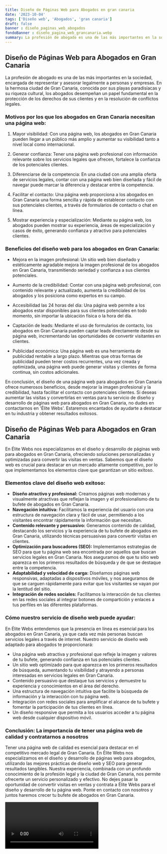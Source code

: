 ```yaml
---
title: Diseño de Páginas Web para Abogados en gran canaria
date: '2023-10-04'
tags: ['Diseño web', 'Abogados', 'gran canaria']
draft: false
banner : diseño_paginas_web_abogados
fondoBanner : diseño_pagina_web_grancanaria.webp
summary: La profesión de abogado es una de las más importantes en la sociedad, encargada de representar y asesorar legalmente a personas y empresas. En la hermosa ciudad de Gran Canaria, conocida por sus playas paradisíacas y su riqueza cultural, los abogados desempeñan un papel fundamental en la protección de los derechos de sus clientes y en la resolución de conflictos legales.
---
```


## Diseño de Páginas Web para Abogados en Gran Canaria

La profesión de abogado es una de las más importantes en la sociedad, encargada de representar y asesorar legalmente a personas y empresas. En la hermosa ciudad de Gran Canaria, conocida por sus playas paradisíacas y su riqueza cultural, los abogados desempeñan un papel fundamental en la protección de los derechos de sus clientes y en la resolución de conflictos legales.

### Motivos por los que los abogados en Gran Canaria necesitan una página web:

1. Mayor visibilidad: Con una página web, los abogados en Gran Canaria pueden llegar a un público más amplio y aumentar su visibilidad tanto a nivel local como internacional.

2. Generar confianza: Tener una página web profesional con información relevante sobre los servicios legales que ofrecen, fortalece la confianza de los potenciales clientes.

3. Diferenciarse de la competencia: En una ciudad con una amplia oferta de servicios legales, contar con una página web bien diseñada y fácil de navegar puede marcar la diferencia y destacar entre la competencia.

4. Facilitar el contacto: Una página web proporciona a los abogados en Gran Canaria una forma sencilla y rápida de establecer contacto con sus potenciales clientes, a través de formularios de contacto o chat en línea.

5. Mostrar experiencia y especialización: Mediante su página web, los abogados pueden mostrar su experiencia, áreas de especialización y casos de éxito, generando confianza y atractivo para potenciales clientes.

### Beneficios del diseño web para los abogados en Gran Canaria:

- Mejora en la imagen profesional: Un sitio web bien diseñado y estéticamente agradable mejora la imagen profesional de los abogados en Gran Canaria, transmitiendo seriedad y confianza a sus clientes potenciales.

- Aumento de la credibilidad: Contar con una página web profesional, con contenido relevante y actualizado, aumenta la credibilidad de los abogados y los posiciona como expertos en su campo.

- Accesibilidad las 24 horas del día: Una página web permite a los abogados estar disponibles para sus clientes potenciales en todo momento, sin importar la ubicación física o la hora del día.

- Captación de leads: Mediante el uso de formularios de contacto, los abogados en Gran Canaria pueden captar leads directamente desde su página web, incrementando las oportunidades de convertir visitantes en clientes.

- Publicidad económica: Una página web es una herramienta de publicidad rentable a largo plazo. Mientras que otras formas de publicidad pueden tener costos recurrentes, una vez creada y optimizada, una página web puede generar visitas y clientes de forma continua, sin costos adicionales.

En conclusión, el diseño de una página web para abogados en Gran Canaria ofrece numerosos beneficios, desde mejorar la imagen profesional y la credibilidad, hasta facilitar el contacto con potenciales clientes. Si deseas aumentar las visitas y convertirlas en ventas para tu servicio de diseño y desarrollo de páginas web para abogados en Gran Canaria, no dudes en contactarnos en 'Élite Webs'. Estaremos encantados de ayudarte a destacar en tu industria y obtener resultados exitosos.

<GifSeo />

<Cta />

## Diseño de Páginas Web para Abogados en Gran Canaria

En Élite Webs nos especializamos en el diseño y desarrollo de páginas web para abogados en Gran Canaria, ofreciendo soluciones personalizadas y optimizadas para convertir las visitas en ventas. Sabemos que el diseño web es crucial para destacar en un mercado altamente competitivo, por lo que implementamos los elementos clave que garantizan un sitio exitoso. 

### Elementos clave del diseño web exitoso:

- **Diseño atractivo y profesional:** Creamos páginas web modernas y visualmente atractivas que reflejan la imagen y el profesionalismo de tu bufete de abogados en Gran Canaria.
- **Navegación intuitiva:** Facilitamos la experiencia del usuario con una estructura de navegación clara y fácil de usar, permitiendo a los visitantes encontrar rápidamente la información que necesitan.
- **Contenido relevante y persuasivo:** Generamos contenido de calidad, destacando los servicios y la experiencia de tu bufete de abogados en Gran Canaria, utilizando técnicas persuasivas para convertir visitas en clientes.
- **Optimización para buscadores (SEO):** Implementamos estrategias de SEO para que tu página web sea encontrada por aquellos que buscan servicios legales en Gran Canaria. Nos aseguramos de que tu sitio web aparezca en los primeros resultados de búsqueda y de que se destaque entre la competencia.
- **Adaptabilidad y velocidad de carga:** Diseñamos páginas web responsivas, adaptadas a dispositivos móviles, y nos aseguramos de que se carguen rápidamente para evitar que los visitantes se vayan por la lentitud del sitio.
- **Integración de redes sociales:** Facilitamos la interacción de tus clientes en las redes sociales al integrar botones de compartición y enlaces a tus perfiles en las diferentes plataformas.

### Cómo nuestro servicio de diseño web puede ayudar:

En Élite Webs entendemos que la presencia en línea es esencial para los abogados en Gran Canaria, ya que cada vez más personas buscan servicios legales a través de internet. Nuestro servicio de diseño web adaptado para abogados te proporcionará:

- Una página web atractiva y profesional que refleje la imagen y valores de tu bufete, generando confianza en tus potenciales clientes.
- Un sitio web optimizado para que aparezca en los primeros resultados de búsqueda, aumentando tu visibilidad y atrayendo a personas interesadas en servicios legales en Gran Canaria.
- Contenido persuasivo que destaque tus servicios y demuestre tu experiencia y conocimientos en el área del derecho.
- Una estructura de navegación intuitiva que facilite la búsqueda de información y la interacción con tu página web.
- Integración con redes sociales para amplificar el alcance de tu bufete y fomentar la participación de tus clientes en línea.
- Un diseño responsive que permita a los usuarios acceder a tu página web desde cualquier dispositivo móvil.

### Conclusión: La importancia de tener una página web de calidad y contratarnos a nosotros

Tener una página web de calidad es esencial para destacar en el competitivo mercado legal de Gran Canaria. En Élite Webs nos especializamos en el diseño y desarrollo de páginas web para abogados, utilizando las mejores prácticas de diseño web y SEO para generar resultados tangibles. Nuestra experiencia, combinada con un profundo conocimiento de la profesión legal y la ciudad de Gran Canaria, nos permite ofrecerte un servicio personalizado y efectivo. No dejes pasar la oportunidad de convertir visitas en ventas y contrata a Élite Webs para el diseño y desarrollo de tu página web. Ponte en contacto con nosotros y juntos haremos crecer tu bufete de abogados en Gran Canaria.

<Video />

<CtaBot job='Abogados' city='gran canaria'/>

<Gmaps query='gran canaria+españa+maps' />